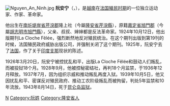 [[File:Nguyen_An_Ninh.jpg|thumb]]
'''阮安宁'''（{{lang-vi|Nguyễn An Ninh}}，{{bd|1900年|9月15日|1943年|8月14日|}}），是[[越南|越南]]在[[法属印度支那|法国殖民时期]]的一位独立运动家、作家、革命家。

他出生在[[南圻|南圻]][[堤岸省|堤岸省]][[芹湥郡|芹湥郡]]隆上社（今屬[[隆安省|隆安省]][[芹湥縣|芹湥縣]]），原籍[[嘉定省|嘉定省]][[旭門郡|旭門郡]]（今屬[[胡志明市|胡志明市]][[旭門縣|旭門縣]]），父亲、叔叔、婶婶都是反法革命家。1924年10月12日，他出版期刊La Cloche Fêlée，强烈断然地反对殖民统治。在这个期刊出版到第19刊的时候，法国殖民政府威胁出版公司，并强制关闭了这个期刊。1925年，阮安宁去了[[法国|法国]]，作了关于[[印度支那|印度支那]]现状的陈述。

1926年3月20日，阮安宁被控扰乱和平，出版La Cloche Fêlée和鼓动人们叛乱，而被投狱18个月。1928年9月，他被控秘密结社，再判18个月监禁，于1936年12月释放。1937年7月，因为组织示威和推动叛乱再度入狱。1939年10月5日，他又因扰乱和平、密谋反对殖民政府、推动工农阶级叛乱而被拘留，判处5年监禁和10年流放。1943年8月14日，死于[[昆仑岛监狱|昆仑岛监狱]]。

{{越南獨立運動}}

[[Category:越南革命家|N]]
[[Category:阮姓|Category:阮姓]]
[[Category:隆安省人|Category:隆安省人]]